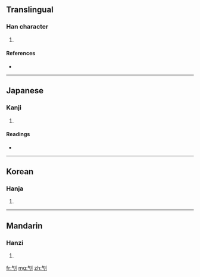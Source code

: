 ==Translingual==

===Han character===
{{Han char|rn=18|rad=刀|as=04|sn=6|four=|canj=人弓中弓 (ONLN), X人弓中弓 (XONLN)}}

# {{defn|Han|sort=刀04}}

====References====
* {{Han ref|kx=0137.060|dkj=01882|dj=0308.120|hdz=10326.080|uh=520F|ud=21007}}

----

==Japanese==

===Kanji===
{{ja-kanji|grade=|rs=刀04}}

# {{defn|Japanese|sort=刀04}}

====Readings====
* {{ja-readings|on=[[き]] (ki), [[け]] (ke), [[かい]] (kai)|kun=[[たつ]] (tatsu), [[さす]] (sasu), [[ころす]] (korosu)}}

----

==Korean==

===Hanja===
{{ko-hanja|hangeul=기|rv=gi|mr=ki}}

# {{defn|Korean|sort=刀04}}

----

==Mandarin==

===Hanzi===
{{cmn-hanzi|pin=[[jī]] ([[ji1]])|wg=chi<sup>1</sup>}}

# {{defn|Mandarin|sort=刀04}}

[[fr:刏]]
[[mg:刏]]
[[zh:刏]]